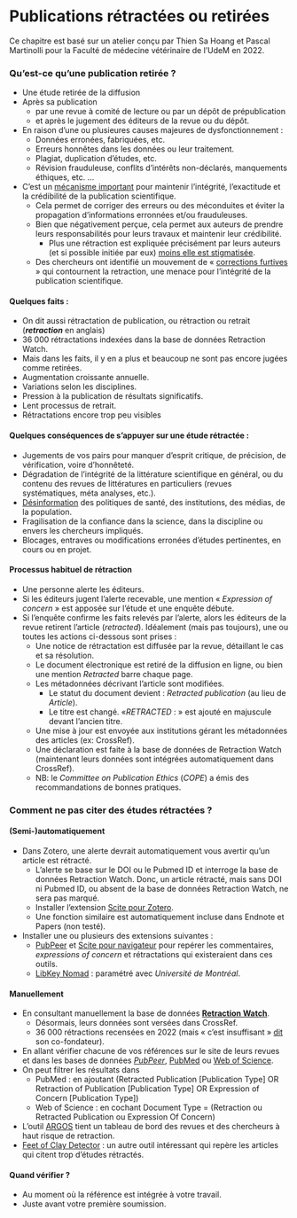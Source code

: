 # Publications rétractées ou retirées {#sec-retraction}

Ce chapitre est basé sur un atelier conçu par Thien Sa Hoang et Pascal Martinolli pour la Faculté de médecine vétérinaire de l'UdeM en 2022.

### Qu'est-ce qu'une publication retirée ?

-   Une étude retirée de la diffusion
-   Après sa publication
    -   par une revue à comité de lecture ou par un dépôt de prépublication
    -   et après le jugement des éditeurs de la revue ou du dépôt.
-   En raison d'une ou plusieures causes majeures de dysfonctionnement :
    -   Données erronées, fabriquées, etc.
    -   Erreurs honnêtes dans les données ou leur traitement.
    -   Plagiat, duplication d'études, etc.
    -   Révision frauduleuse, conflits d'intérêts non-déclarés, manquements éthiques, etc. ...
- C'est un [mécanisme important](https://library.hkust.edu.hk/sc/understanding-retraction/) pour maintenir l'intégrité, l'exactitude et la crédibilité de la publication scientifique. 
    - Cela permet de corriger des erreurs ou des méconduites et éviter la propagation d'informations erronnées et/ou frauduleuses. 
    - Bien que négativement perçue, cela permet aux auteurs de prendre leurs responsabilités pour leurs travaux et maintenir leur crédibilité. 
      - Plus une rétraction est expliquée précisément par leurs auteurs (et si possible initiée par eux) [moins elle est stigmatisée](https://www.nature.com/articles/srep03146).
    - Des chercheurs ont identifié un mouvement de « [corrections furtives](https://arxiv.org/abs/2409.06852) » qui contournent la retraction, une menace pour l'intégrité de la publication scientifique.

#### Quelques faits : 

-   On dit aussi rétractation de publication, ou rétraction ou retrait (***retraction*** en anglais)
-   36 000 rétractations indexées dans la base de données Retraction Watch.
-   Mais dans les faits, il y en a plus et beaucoup ne sont pas encore jugées comme retirées.
-   Augmentation croissante annuelle.
-   Variations selon les disciplines.
-   Pression à la publication de résultats significatifs.
-   Lent processus de retrait.
-   Rétractations encore trop peu visibles

#### Quelques conséquences de s'appuyer sur une étude rétractée :

-   Jugements de vos pairs pour manquer d'esprit critique, de précision, de vérification, voire d'honnêteté.
-   Dégradation de l'intégrité de la littérature scientifique en général, ou du contenu des revues de littératures en particuliers (revues systématiques, méta analyses, etc.).
-   [Désinformation](https://doi.org/10.1162/qss_a_00243%20) des politiques de santé, des institutions, des médias, de la population.
-   Fragilisation de la confiance dans la science, dans la discipline ou envers les chercheurs impliqués.
-   Blocages, entraves ou modifications erronées d'études pertinentes, en cours ou en projet.

#### Processus habituel de rétraction 

-   Une personne alerte les éditeurs.
-   Si les éditeurs jugent l'alerte recevable, une mention « *Expression of concern* » est apposée sur l'étude et une enquête débute.
-   Si l'enquête confirme les faits relevés par l'alerte, alors les éditeurs de la revue retirent l'article (*retracted*). Idéalement (mais pas toujours), une ou toutes les actions ci-dessous sont prises :
    -   Une notice de rétractation est diffusée par la revue, détaillant le cas et sa résolution.
    -   Le document électronique est retiré de la diffusion en ligne, ou bien une mention *Retracted* barre chaque page.
    -   Les métadonnées décrivant l'article sont modifiées.
        -   Le statut du document devient : *Retracted publication* (au lieu de *Article*).
        -   Le titre est changé. «*RETRACTED* : » est ajouté en majuscule devant l'ancien titre.
    -   Une mise à jour est envoyée aux institutions gérant les métadonnées des articles (ex: CrossRef).
    -   Une déclaration est faite à la base de données de Retraction Watch (maintenant leurs données sont intégrées automatiquement dans CrossRef).
    -   NB: le *Committee on Publication Ethics* (*COPE*) a émis des recommandations de bonnes pratiques.

### Comment ne pas citer des études rétractées ?

#### (Semi-)automatiquement 

-   Dans Zotero, une alerte devrait automatiquement vous avertir qu'un article est rétracté.
    -   L'alerte se base sur le DOI ou le Pubmed ID et interroge la base de données Retraction Watch. Donc, un article rétracté, mais sans DOI ni Pubmed ID, ou absent de la base de données Retraction Watch, ne sera pas marqué.
    - Installer l'extension [Scite pour Zotero](https://scite.ai/blog/introducing-the-scite-plug-in-for-zotero-61189d66120c).
    -   Une fonction similaire est automatiquement incluse dans Endnote et Papers (non testé).
-   Installer une ou plusieurs des extensions suivantes :
    - [PubPeer](https://pubpeer.com/static/extensions) et [Scite pour navigateur](https://scite.ai/extension-install) pour repérer les commentaires, *expressions of concern* et rétractations qui existeraient dans ces outils.
    - [LibKey Nomad](https://thirdiron.com/downloadnomad/) : paramétré avec *Université de Montréal*.

#### Manuellement

-   En consultant manuellement la base de données **[Retraction Watch](http://retractiondatabase.org/RetractionSearch.aspx?)**. 
    -   Désormais, leurs données sont versées dans CrossRef. 
    -   36 000 rétractions recensées en 2022 (mais « c'est insuffisant » [dit](https://doi.org/10.1038/d41586-022-02071-6) son co-fondateur).
-   En allant vérifier chacune de vos références sur le site de leurs revues et dans les bases de données [*PubPeer*](https://pubpeer.com/), [PubMed](https://pubmed.ncbi.nlm.nih.gov/) ou [Web of Science](https://www.webofscience.com/).
-   On peut filtrer les résultats dans
    -   PubMed : en ajoutant (Retracted Publication \[Publication Type\] OR Retraction of Publication \[Publication Type\] OR Expression of Concern \[Publication Type\])
    -   Web of Science : en cochant Document Type = (Retraction ou Retracted Publication ou Expression Of Concern)
-   L'outil [ARGOS](https://www.scitility.com/argos) tient un tableau de bord des revues et des chercheurs à haut risque de retraction. 
-   [Feet of Clay Detector](https://www.irit.fr/~Guillaume.Cabanac/problematic-paper-screener/feet-of-clay) : un autre outil intéressant qui repère les articles qui citent trop d'études rétractés.

#### Quand vérifier ?
-   Au moment où la référence est intégrée à votre travail.
-   Juste avant votre première soumission.
